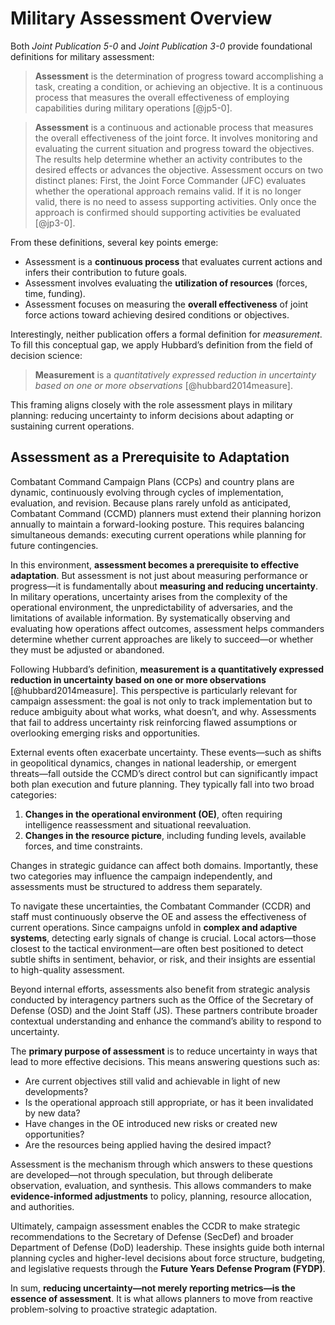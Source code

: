 # Military Assessment Overview

Both *Joint Publication 5-0* and *Joint Publication 3-0* provide foundational definitions for military assessment:

> **Assessment** is the determination of progress toward accomplishing a task, creating a condition, or achieving an objective. It is a continuous process that measures the overall effectiveness of employing capabilities during military operations [@jp5-0].

> **Assessment** is a continuous and actionable process that measures the overall effectiveness of the joint force. It involves monitoring and evaluating the current situation and progress toward the objectives. The results help determine whether an activity contributes to the desired effects or advances the objective. Assessment occurs on two distinct planes: First, the Joint Force Commander (JFC) evaluates whether the operational approach remains valid. If it is no longer valid, there is no need to assess supporting activities. Only once the approach is confirmed should supporting activities be evaluated [@jp3-0].

From these definitions, several key points emerge:

- Assessment is a **continuous process** that evaluates current actions and infers their contribution to future goals.
- Assessment involves evaluating the **utilization of resources** (forces, time, funding).
- Assessment focuses on measuring the **overall effectiveness** of joint force actions toward achieving desired conditions or objectives.

Interestingly, neither publication offers a formal definition for *measurement*. To fill this conceptual gap, we apply Hubbard’s definition from the field of decision science:

> **Measurement** is a *quantitatively expressed reduction in uncertainty based on one or more observations* [@hubbard2014measure].

This framing aligns closely with the role assessment plays in military planning: reducing uncertainty to inform decisions about adapting or sustaining current operations.

## Assessment as a Prerequisite to Adaptation

Combatant Command Campaign Plans (CCPs) and country plans are dynamic, continuously evolving through cycles of implementation, evaluation, and revision. Because plans rarely unfold as anticipated, Combatant Command (CCMD) planners must extend their planning horizon annually to maintain a forward-looking posture. This requires balancing simultaneous demands: executing current operations while planning for future contingencies.

In this environment, **assessment becomes a prerequisite to effective adaptation**. But assessment is not just about measuring performance or progress—it is fundamentally about **measuring and reducing uncertainty**. In military operations, uncertainty arises from the complexity of the operational environment, the unpredictability of adversaries, and the limitations of available information. By systematically observing and evaluating how operations affect outcomes, assessment helps commanders determine whether current approaches are likely to succeed—or whether they must be adjusted or abandoned.

Following Hubbard’s definition, **measurement is a quantitatively expressed reduction in uncertainty based on one or more observations** [@hubbard2014measure]. This perspective is particularly relevant for campaign assessment: the goal is not only to track implementation but to reduce ambiguity about what works, what doesn’t, and why. Assessments that fail to address uncertainty risk reinforcing flawed assumptions or overlooking emerging risks and opportunities.

External events often exacerbate uncertainty. These events—such as shifts in geopolitical dynamics, changes in national leadership, or emergent threats—fall outside the CCMD’s direct control but can significantly impact both plan execution and future planning. They typically fall into two broad categories:

1. **Changes in the operational environment (OE)**, often requiring intelligence reassessment and situational reevaluation.
2. **Changes in the resource picture**, including funding levels, available forces, and time constraints.

Changes in strategic guidance can affect both domains. Importantly, these two categories may influence the campaign independently, and assessments must be structured to address them separately.

To navigate these uncertainties, the Combatant Commander (CCDR) and staff must continuously observe the OE and assess the effectiveness of current operations. Since campaigns unfold in **complex and adaptive systems**, detecting early signals of change is crucial. Local actors—those closest to the tactical environment—are often best positioned to detect subtle shifts in sentiment, behavior, or risk, and their insights are essential to high-quality assessment.

Beyond internal efforts, assessments also benefit from strategic analysis conducted by interagency partners such as the Office of the Secretary of Defense (OSD) and the Joint Staff (JS). These partners contribute broader contextual understanding and enhance the command’s ability to respond to uncertainty.

The **primary purpose of assessment** is to reduce uncertainty in ways that lead to more effective decisions. This means answering questions such as:

- Are current objectives still valid and achievable in light of new developments?
- Is the operational approach still appropriate, or has it been invalidated by new data?
- Have changes in the OE introduced new risks or created new opportunities?
- Are the resources being applied having the desired impact?

Assessment is the mechanism through which answers to these questions are developed—not through speculation, but through deliberate observation, evaluation, and synthesis. This allows commanders to make **evidence-informed adjustments** to policy, planning, resource allocation, and authorities.

Ultimately, campaign assessment enables the CCDR to make strategic recommendations to the Secretary of Defense (SecDef) and broader Department of Defense (DoD) leadership. These insights guide both internal planning cycles and higher-level decisions about force structure, budgeting, and legislative requests through the **Future Years Defense Program (FYDP)**.

In sum, **reducing uncertainty—not merely reporting metrics—is the essence of assessment**. It is what allows planners to move from reactive problem-solving to proactive strategic adaptation.
